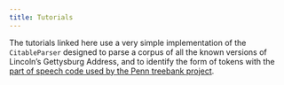 ```yaml
---
title: Tutorials
---
```





The tutorials linked here use a very simple implementation of the `CitableParser` designed to parse a corpus of all the known versions of Lincoln's Gettysburg Address, and to identify the form of tokens with the [part of speech code used by the Penn treebank project](https://www.ling.upenn.edu/courses/Fall_2003/ling001/penn_treebank_pos.html).
